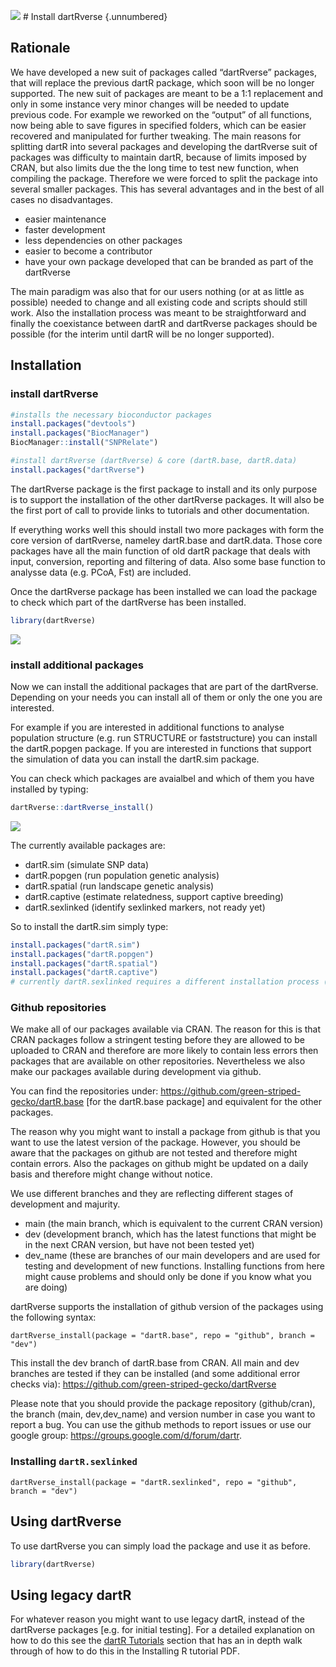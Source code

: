![](images/dartR7.png)
# Install dartRverse {.unnumbered}

## Rationale

We have developed a new suit of packages called "dartRverse" packages, that will replace the previous dartR package, which soon will be no longer supported. The new suit of packages are meant to be a 1:1 replacement and only in some instance very minor changes will be needed to update previous code. For example we reworked on the "output" of all functions, now being able to save figures in specified folders, which can be easier recovered and manipulated for further tweaking. The main reasons for splitting dartR into several packages and developing the dartRverse suit of packages was difficulty to maintain dartR, because of limits imposed by CRAN, but also limits due the the long time to test new function, when compiling the package. Therefore we were forced to split the package into several smaller packages. This has several advantages and in the best of all cases no disadvantages.

-   easier maintenance
-   faster development
-   less dependencies on other packages
-   easier to become a contributor
-   have your own package developed that can be branded as part of the dartRverse

The main paradigm was also that for our users nothing (or at as little as possible) needed to change and all existing code and scripts should still work. Also the installation process was meant to be straightforward and finally the coexistance between dartR and dartRverse packages should be possible (for the interim until dartR will be no longer supported).

## Installation

### install dartRverse

```r

#installs the necessary bioconductor packages
install.packages("devtools")
install.packages("BiocManager")
BiocManager::install("SNPRelate")

#install dartRverse (dartRverse) & core (dartR.base, dartR.data)
install.packages("dartRverse")

```

The dartRverse package is the first package to install and its only purpose is to support the installation of the other dartRverse packages. It will also be the first port of call to provide links to tutorials and other documentation.

If everything works well this should install two more packages with form the core version of dartRverse, nameley dartR.base and dartR.data. Those core packages have all the main function of old dartR package that deals with input, conversion, reporting and filtering of data. Also some base function to analysse data (e.g. PCoA, Fst) are included.

Once the dartRverse package has been installed we can load the package to check which part of the dartRverse has been installed.

```r
library(dartRverse)
```

![](images/dartRverse.png){fig-align="left"}

### install additional packages

Now we can install the additional packages that are part of the dartRverse. Depending on your needs you can install all of them or only the one you are interested.

For example if you are interested in additional functions to analyse population structure (e.g. run STRUCTURE or faststructure) you can install the dartR.popgen package. If you are interested in functions that support the simulation of data you can install the dartR.sim package.

You can check which packages are avaialbel and which of them you have installed by typing:

```r
dartRverse::dartRverse_install()

```

![](images/dartRverse_install.png){fig-align="left"}

The currently available packages are:

-   dartR.sim (simulate SNP data)
-   dartR.popgen (run population genetic analysis)
-   dartR.spatial (run landscape genetic analysis)
-   dartR.captive (estimate relatedness, support captive breeding)
-   dartR.sexlinked (identify sexlinked markers, not ready yet)

So to install the dartR.sim simply type:

```r

install.packages("dartR.sim")
install.packages("dartR.popgen")
install.packages("dartR.spatial")
install.packages("dartR.captive")
# currently dartR.sexlinked requires a different installation process (see below)
```

### Github repositories

We make all of our packages available via CRAN. The reason for this is that CRAN packages follow a stringent testing before they are allowed to be uploaded to CRAN and therefore are more likely to contain less errors then packages that are available on other repositories. Nevertheless we also make our packages available during development via github.

You can find the repositories under: <https://github.com/green-striped-gecko/dartR.base> \[for the dartR.base package\] and equivalent for the other packages.

The reason why you might want to install a package from github is that you want to use the latest version of the package. However, you should be aware that the packages on github are not tested and therefore might contain errors. Also the packages on github might be updated on a daily basis and therefore might change without notice.

We use different branches and they are reflecting different stages of development and majurity.

-   main (the main branch, which is equivalent to the current CRAN version)
-   dev (development branch, which has the latest functions that might be in the next CRAN version, but have not been tested yet)
-   dev_name (these are branches of our main developers and are used for testing and development of new functions. Installing functions from here might cause problems and should only be done if you know what you are doing)

dartRverse supports the installation of github version of the packages using the following syntax:

`dartRverse_install(package = "dartR.base", repo = "github", branch = "dev")`

This install the dev branch of dartR.base from CRAN. All main and dev branches are tested if they can be installed (and some additional error checks via): <https://github.com/green-striped-gecko/dartRverse>

Please note that you should provide the package repository (github/cran), the branch (main, dev,dev_name) and version number in case you want to report a bug. You can use the github methods to report issues or use our google group: <https://groups.google.com/d/forum/dartr>.

### Installing `dartR.sexlinked`

`dartRverse_install(package = "dartR.sexlinked", repo = "github", branch = "dev")`

## Using dartRverse

To use dartRverse you can simply load the package and use it as before.

```r
library(dartRverse)
```

## Using legacy dartR

For whatever reason you might want to use legacy dartR, instead of the dartRverse packages \[e.g. for initial testing\]. For a detailed explanation on how to do this see the [dartR Tutorials](tutorials.qmd) section that has an in depth walk through of how to do this in the Installing R tutorial PDF.
